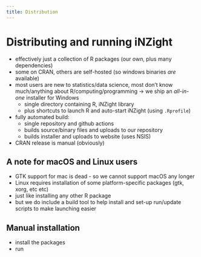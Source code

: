 ```yaml
---
title: Distribution
---
```


# Distributing and running iNZight

* effectively just a collection of R packages (our own, plus many dependencies)
* some on CRAN, others are self-hosted (so windows binaries *are* available)
* most users are new to statistics/data science, most don't know much/anything about R/computing/programming -> we ship an *all-in-one* installer for Windows
    * single directory containing R, iNZight library
    * plus shortcuts to launch R and auto-start iNZight (using `.Rprofile`)
* fully automated build:
    * single repository and github actions
    * builds source/binary files and uploads to our repository
    * builds installer and uploads to website (uses NSIS)
* CRAN release is manual (obviously)

## A note for macOS and Linux users

* GTK support for mac is dead - so we cannot support macOS any longer
* Linux requires installation of some platform-specific packages (gtk, xorg, etc etc)
* just like installing any other R package
* but we do include a build tool to help install and set-up run/update scripts to make launching easier

## Manual installation

* install the packages
* run
\begin{lstlisting}[language=R]
library(iNZight)
iNZight()
# optionally pass a dataset directly:
iNZight(iris)
\end{lstlisting}

